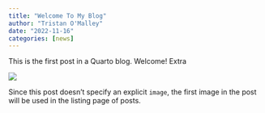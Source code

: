 ```yaml
---
title: "Welcome To My Blog"
author: "Tristan O'Malley"
date: "2022-11-16"
categories: [news]
---
```


This is the first post in a Quarto blog. Welcome! Extra

![](thumbnail.jpg)

Since this post doesn't specify an explicit `image`, the first image in the post will be used in the listing page of posts.
